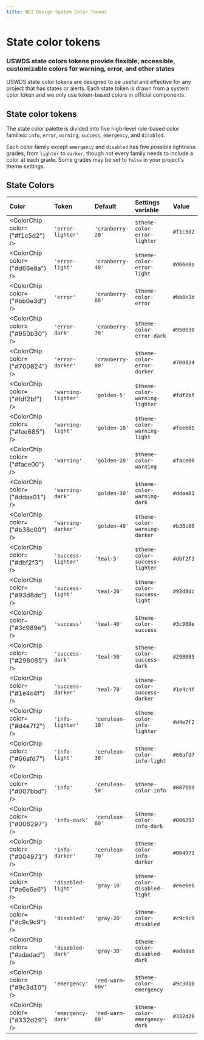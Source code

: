 ```yaml
---
title: NCI Design System Color Tokens
---
```



# State color tokens

### USWDS state colors tokens provide flexible, accessible, customizable colors for warning, error, and other states

USWDS state color tokens are designed to be useful and effective for any project that has states or alerts. Each state token is drawn from a system color token and we only use token-based colors in official components.

## State color tokens

The state color palette is divided into five high-level role-based color families: `info`, `error`, `warning`, `success`, `emergency`,
and `disabled`.

Each color family except `emergency` and `disabled` has five possible lightness grades, from `lighter` to `darker`, though
not every family needs to include a color at each grade. Some grades may be set to `false` in your project's theme settings.

## State Colors

| Color                           | Token               | Default          | Settings variable              | Value     |
| :------------------------------ | :------------------ | :--------------- | :----------------------------- | :-------- |
| <ColorChip color={"#f1c5d2"} /> | `'error-lighter'`   | `'cranberry-20'` | `$theme-color-error-lighter`   | `#f1c5d2` |
| <ColorChip color={"#d66e8a"} /> | `'error-light'`     | `'cranberry-40'` | `$theme-color-error-light`     | `#d66e8a` |
| <ColorChip color={"#bb0e3d"} /> | `'error'`           | `'cranberry-60'` | `$theme-color-error`           | `#bb0e3d` |
| <ColorChip color={"#950b30"} /> | `'error-dark'`      | `'cranberry-70'` | `$theme-color-error-dark`      | `#950b30` |
| <ColorChip color={"#700824"} /> | `'error-darker'`    | `'cranberry-80'` | `$theme-color-error-darker`    | `#700824` |
| <ColorChip color={"#fdf2bf"} /> | `'warning-lighter'` | `'golden-5'`     | `$theme-color-warning-lighter` | `#fdf2bf` |
| <ColorChip color={"#fee685"} /> | `'warning-light'`   | `'golden-10'`    | `$theme-color-warning-light`   | `#fee685` |
| <ColorChip color={"#face00"} /> | `'warning'`         | `'golden-20'`    | `$theme-color-warning`         | `#face00` |
| <ColorChip color={"#ddaa01"} /> | `'warning-dark'`    | `'golden-30'`    | `$theme-color-warning-dark`    | `#ddaa01` |
| <ColorChip color={"#b38c00"} /> | `'warning-darker'`  | `'golden-40'`    | `$theme-color-warning-darker`  | `#b38c00` |
| <ColorChip color={"#dbf2f3"} /> | `'success-lighter'` | `'teal-5'`       | `$theme-color-success-lighter` | `#dbf2f3` |
| <ColorChip color={"#93d8dc"} /> | `'success-light'`   | `'teal-20'`      | `$theme-color-success-light`   | `#93d8dc` |
| <ColorChip color={"#3c989e"} /> | `'success'`         | `'teal-40'`      | `$theme-color-success`         | `#3c989e` |
| <ColorChip color={"#298085"} /> | `'success-dark'`    | `'teal-50'`      | `$theme-color-success-dark`    | `#298085` |
| <ColorChip color={"#1e4c4f"} /> | `'success-darker'`  | `'teal-70'`      | `$theme-color-success-darker`  | `#1e4c4f` |
| <ColorChip color={"#d4e7f2"} /> | `'info-lighter'`    | `'cerulean-10'`  | `$theme-color-info-lighter`    | `#d4e7f2` |
| <ColorChip color={"#66afd7"} /> | `'info-light'`      | `'cerulean-30'`  | `$theme-color-info-light`      | `#66afd7` |
| <ColorChip color={"#007bbd"} /> | `'info'`            | `'cerulean-50'`  | `$theme-color-info`            | `#007bbd` |
| <ColorChip color={"#006297"} /> | `'info-dark'`       | `'cerulean-60'`  | `$theme-color-info-dark`       | `#006297` |
| <ColorChip color={"#004971"} /> | `'info-darker'`     | `'cerulean-70'`  | `$theme-color-info-darker`     | `#004971` |
| <ColorChip color={"#e6e6e6"} /> | `'disabled-light'`  | `'gray-10'`      | `$theme-color-disabled-light`  | `#e6e6e6` |
| <ColorChip color={"#c9c9c9"} /> | `'disabled'`        | `'gray-20'`      | `$theme-color-disabled`        | `#c9c9c9` |
| <ColorChip color={"#adadad"} /> | `'disabled-dark'`   | `'gray-30'`      | `$theme-color-disabled-dark`   | `#adadad` |
| <ColorChip color={"#9c3d10"} /> | `'emergency'`       | `'red-warm-60v'` | `$theme-color-emergency`       | `#9c3d10` |
| <ColorChip color={"#332d29"} /> | `'emergency-dark'`  | `'red-warm-80'`  | `$theme-color-emergency-dark`  | `#332d29` |

<br />
<br />
